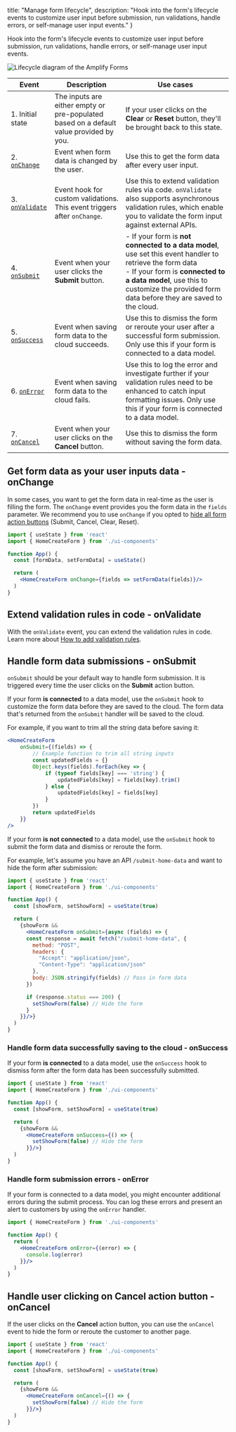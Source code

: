   title: "Manage form lifecycle",
  description: "Hook into the form's lifecycle events to customize user input before submission, run validations, handle errors, or self-manage user input events."
}

Hook into the form's lifecycle events to customize user input before submission, run validations, handle errors, or self-manage user input events. 

![Lifecycle diagram of the Amplify Forms](/images/console/formbuilder/lifecycle-diagram.png)

|Event|Description|Use cases|
|-|-|-|
|1. Initial state|The inputs are either empty or pre-populated based on a default value provided by you.|If your user clicks on the **Clear** or **Reset** button, they'll be brought back to this state.|
|2. [`onChange`](#get-form-data-as-your-user-inputs-data---onchange)|Event when form data is changed by the user.|Use this to get the form data after every user input.
|3. [`onValidate`](#extend-validation-rules-in-code---onvalidate)| Event hook for custom validations. This event triggers after `onChange`.| Use this to extend validation rules via code. `onValidate` also supports asynchronous validation rules, which enable you to validate the form input against external APIs.|
|4. [`onSubmit`](#handle-form-data-submissions---onsubmit)| Event when your user clicks the **Submit** button.|  - If your form is **not connected to a data model**, use set this event handler to retrieve the form data <br /> - If your form is **connected to a data model**, use this to customize the provided form data before they are saved to the cloud. |
|5. [`onSuccess`](#handle-form-data-successfully-saving-to-the-cloud---onsuccess)| Event when saving form data to the cloud succeeds.| Use this to dismiss the form or reroute your user after a successful form submission. Only use this if your form is connected to a data model.|
|6. [`onError`](#handle-form-submission-errors---onerror)| Event when saving form data to the cloud fails.| Use this to log the error and investigate further if your validation rules need to be enhanced to catch input formatting issues. Only use this if your form is connected to a data model.|
|7. [`onCancel`](#handle-user-clicking-on-undefined-action-button---oncancel)| Event when your user clicks on the **Cancel** button.| Use this to dismiss the form without saving the form data.|

## Get form data as your user inputs data - onChange

In some cases, you want to get the form data in real-time as the user is filling the form. The `onChange` event provides you the form data in the `fields` parameter. We recommend you to use `onChange` if you opted to [hide all form action buttons](/console/formbuilder/call-to-action/#toggle-visibility-for-submit-cancel-clear-and-reset-buttons) (Submit, Cancel, Clear, Reset).

```jsx
import { useState } from 'react'
import { HomeCreateForm } from './ui-components'

function App() {
  const [formData, setFormData] = useState()

  return (
    <HomeCreateForm onChange={fields => setFormData(fields)}/>
  )
}
```

## Extend validation rules in code - onValidate

With the `onValidate` event, you can extend the validation rules in code. Learn more about [How to add validation rules](/console/formbuilder/validations/).

## Handle form data submissions - onSubmit

`onSubmit` should be your default way to handle form submission. It is triggered every time the user clicks on the **Submit** action button.

<BlockSwitcher>

<Block name="Form is connected to a data model">

If your form **is connected** to a data model, use the `onSubmit` hook to customize the form data before they are saved to the cloud. The form data that's returned from the `onSubmit` handler will be saved to the cloud.

For example, if you want to trim all the string data before saving it:

```jsx
<HomeCreateForm
    onSubmit={(fields) => {
        // Example function to trim all string inputs
        const updatedFields = {}
        Object.keys(fields).forEach(key => {
            if (typeof fields[key] === 'string') {
                updatedFields[key] = fields[key].trim()
            } else {
                updatedFields[key] = fields[key]
            }
        })
        return updatedFields
    }}
/>
```

</Block>

<Block name="Form is not connected to a data model">

If your form **is not connected** to a data model, use the `onSubmit` hook to submit the form data and dismiss or reroute the form. 

For example, let's assume you have an API `/submit-home-data` and want to hide the form after submission:

```jsx
import { useState } from 'react'
import { HomeCreateForm } from './ui-components'

function App() {
  const [showForm, setShowForm] = useState(true)

  return (
    {showForm &&
      <HomeCreateForm onSubmit={async (fields) => {
      const response = await fetch("/submit-home-data", {
        method: "POST",
        headers: {
          "Accept": "application/json",
          "Content-Type": "application/json"
        },
        body: JSON.stringify(fields) // Pass in form data
      })

      if (response.status === 200) {
        setShowForm(false) // Hide the form
      }
    }}/>}
  )
}
```

</Block>

</BlockSwitcher>

### Handle form data successfully saving to the cloud - onSuccess

If your form **is connected** to a data model, use the `onSuccess` hook to dismiss form after the form data has been successfully submitted. 

```jsx
import { useState } from 'react'
import { HomeCreateForm } from './ui-components'

function App() {
  const [showForm, setShowForm] = useState(true)

  return (
    {showForm &&
      <HomeCreateForm onSuccess={() => {
        setShowForm(false) // Hide the form
      }}/>}
  )
}
```

### Handle form submission errors - onError

If your form is connected to a data model, you might encounter additional errors during the submit process. You can log these errors and present an alert to customers by using the `onError` handler.

```jsx
import { HomeCreateForm } from './ui-components'

function App() {
  return (
    <HomeCreateForm onError={(error) => {
      console.log(error)
    }}/>
  )
}
```

## Handle user clicking on **Cancel** action button - onCancel

If the user clicks on the **Cancel** action button, you can use the `onCancel` event to hide the form or reroute the customer to another page.

```jsx
import { useState } from 'react'
import { HomeCreateForm } from './ui-components'

function App() {
  const [showForm, setShowForm] = useState(true)

  return (
    {showForm &&
      <HomeCreateForm onCancel={() => {
        setShowForm(false) // Hide the form
      }}/>}
  )
}
```
